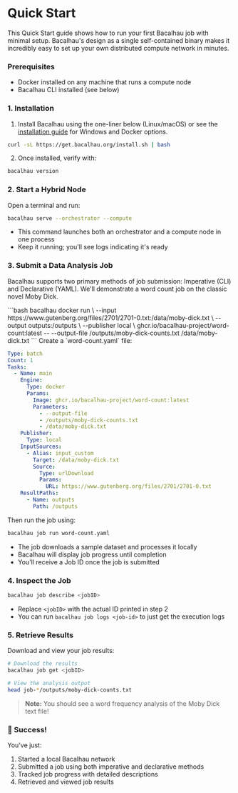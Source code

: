 
# Quick Start

This Quick Start guide shows how to run your first Bacalhau job with minimal setup. Bacalhau's design as a single self-contained binary makes it incredibly easy to set up your own distributed compute network in minutes.

### Prerequisites

- Docker installed on any machine that runs a compute node
- Bacalhau CLI installed (see below)

### 1. Installation

1. Install Bacalhau using the one-liner below (Linux/macOS) or see the [installation guide](installation.md) for Windows and Docker options.

```bash
curl -sL https://get.bacalhau.org/install.sh | bash
```

2. Once installed, verify with:

```bash
bacalhau version
```

### 2. Start a Hybrid Node

Open a terminal and run:

```bash
bacalhau serve --orchestrator --compute
```

- This command launches both an orchestrator and a compute node in one process
- Keep it running; you'll see logs indicating it's ready

### 3. Submit a Data Analysis Job

Bacalhau supports two primary methods of job submission: Imperative (CLI) and Declarative (YAML). We'll demonstrate a word count job on the classic novel Moby Dick.

<Tabs groupId="job-submission">
<TabItem value="Imperative (CLI)" label="Imperative (CLI)">
```bash
bacalhau docker run \
  --input https://www.gutenberg.org/files/2701/2701-0.txt:/data/moby-dick.txt \
  --output outputs:/outputs \
  --publisher local \
  ghcr.io/bacalhau-project/word-count:latest -- --output-file /outputs/moby-dick-counts.txt /data/moby-dick.txt
```
</TabItem>

<TabItem value="Declarative (YAML)" label="Declarative (YAML)">
Create a `word-count.yaml` file:

```yaml
Type: batch
Count: 1
Tasks:
  - Name: main
    Engine:
      Type: docker
      Params:
        Image: ghcr.io/bacalhau-project/word-count:latest
        Parameters:
          - --output-file
          - /outputs/moby-dick-counts.txt
          - /data/moby-dick.txt
    Publisher:
      Type: local
    InputSources:
      - Alias: input_custom
        Target: /data/moby-dick.txt
        Source:
          Type: urlDownload
          Params:
            URL: https://www.gutenberg.org/files/2701/2701-0.txt
    ResultPaths:
      - Name: outputs
        Path: /outputs
```

Then run the job using:

```bash
bacalhau job run word-count.yaml
```

</TabItem>
</Tabs>

- The job downloads a sample dataset and processes it locally
- Bacalhau will display job progress until completion
- You'll receive a Job ID once the job is submitted

### 4. Inspect the Job

```bash
bacalhau job describe <jobID>
```

- Replace `<jobID>` with the actual ID printed in step 2
- You can run `bacalhau job logs <job-id>` to just get the execution logs

### 5. Retrieve Results

Download and view your job results:

```bash
# Download the results
bacalhau job get <jobID>

# View the analysis output
head job-*/outputs/moby-dick-counts.txt
```

> **Note:** You should see a word frequency analysis of the Moby Dick text file!

### 🎉 Success!

You've just:

1. Started a local Bacalhau network
2. Submitted a job using both imperative and declarative methods
3. Tracked job progress with detailed descriptions
4. Retrieved and viewed job results
